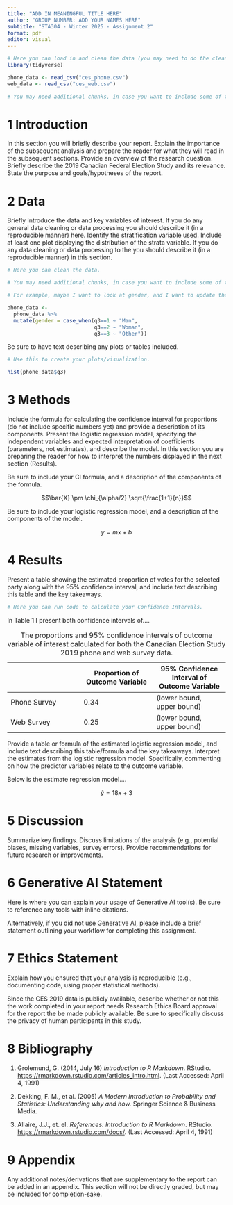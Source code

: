 ```yaml
---
title: "ADD IN MEANINGFUL TITLE HERE"
author: "GROUP NUMBER: ADD YOUR NAMES HERE"
subtitle: "STA304 - Winter 2025 - Assignment 2"
format: pdf
editor: visual
---
```


```r

# Here you can load in and clean the data (you may need to do the cleaning in a separate R script - this is up to you). 
library(tidyverse)

phone_data <- read_csv("ces_phone.csv")
web_data <- read_csv("ces_web.csv")

# You may need additional chunks, in case you want to include some of the cleaning output.

```

# 1 Introduction

In this section you will briefly describe your report. Explain the importance of the subsequent analysis and prepare the reader for what they will read in the subsequent sections. Provide an overview of the research question. Briefly describe the 2019 Canadian Federal Election Study and its relevance. State the purpose and goals/hypotheses of the report.

# 2 Data

Briefly introduce the data and key variables of interest. If you do any general data cleaning or data processing you should describe it (in a reproducible manner) here. Identify the stratification variable used. Include at least one plot displaying the distribution of the strata variable. If you do any data cleaning or data processing to the you should describe it (in a reproducible manner) in this section.

```r

# Here you can clean the data. 

# You may need additional chunks, in case you want to include some of the cleaning output.

# For example, maybe I want to look at gender, and I want to update the labels of the gender variable in the phone data, to match the web data.

phone_data <- 
  phone_data %>% 
  mutate(gender = case_when(q3==1 ~ "Man",
                            q3==2 ~ "Woman",
                            q3==3 ~ "Other")) 

```

Be sure to have text describing any plots or tables included.

```r

# Use this to create your plots/visualization. 

hist(phone_data$q3) 

```

# 3 Methods

Include the formula for calculating the confidence interval for proportions (do not include specific numbers yet) and provide a description of its components. Present the logistic regression model, specifying the independent variables and expected interpretation of coefficients (parameters, not estimates), and describe the model. In this section you are preparing the reader for how to interpret the numbers displayed in the next section (Results).

Be sure to include your CI formula, and a description of the components of the formula.

$$\bar{X} \pm \chi_{\alpha/2} \sqrt{\frac{1+1}{n}}$$

Be sure to include your logistic regression model, and a description of the components of the model.

$$y = mx+ b$$

# 4 Results

Present a table showing the estimated proportion of votes for the selected party along with the 95% confidence interval, and include text describing this table and the key takeaways.

```r

# Here you can run code to calculate your Confidence Intervals.

```

In Table 1 I present both confidence intervals of....

|              | Proportion of Outcome Variable | 95% Confidence Interval of Outcome Variable |
|------------------------|------------------------|------------------------|
| Phone Survey | 0.34                           | (lower bound, upper bound)                  |
| Web Survey   | 0.25                           | (lower bound, upper bound)                  |

: The proportions and 95% confidence intervals of outcome variable of interest calculated for both the Canadian Election Study 2019 phone and web survey data.

Provide a table or formula of the estimated logistic regression model, and include text describing this table/formula and the key takeaways. Interpret the estimates from the logistic regression model. Specifically, commenting on how the predictor variables relate to the outcome variable.

Below is the estimate regression model....

$$
\hat{y} = 18x+3
$$

# 5 Discussion

Summarize key findings. Discuss limitations of the analysis (e.g., potential biases, missing variables, survey errors). Provide recommendations for future research or improvements.

# 6 Generative AI Statement

Here is where you can explain your usage of Generative AI tool(s). Be sure to reference any tools with inline citations.

Alternatively, if you did not use Generative AI, please include a brief statement outlining your workflow for completing this assignment.

# 7 Ethics Statement

Explain how you ensured that your analysis is reproducible (e.g., documenting code, using proper statistical methods).

Since the CES 2019 data is publicly available, describe whether or not this the work completed in your report needs Research Ethics Board approval for the report the be made publicly available. Be sure to specifically discuss the privacy of human participants in this study.

\newpage

# 8 Bibliography

1.  Grolemund, G. (2014, July 16) *Introduction to R Markdown*. RStudio. <https://rmarkdown.rstudio.com/articles_intro.html>. (Last Accessed: April 4, 1991)

2.  Dekking, F. M., et al. (2005) *A Modern Introduction to Probability and Statistics: Understanding why and how.* Springer Science & Business Media.

3.  Allaire, J.J., et. el. *References: Introduction to R Markdown*. RStudio. <https://rmarkdown.rstudio.com/docs/>. (Last Accessed: April 4, 1991)

\newpage

# 9 Appendix

Any additional notes/derivations that are supplementary to the report can be added in an appendix. This section will not be directly graded, but may be included for completion-sake.
